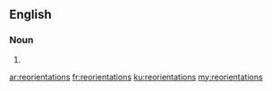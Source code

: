 ==English==

===Noun===
{{head|en|plural}}

# {{plural of|reorientation|lang=en}}

[[ar:reorientations]]
[[fr:reorientations]]
[[ku:reorientations]]
[[my:reorientations]]